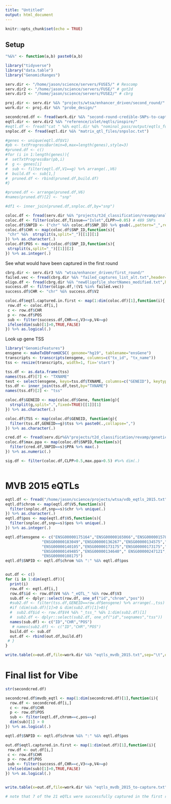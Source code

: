 ```yaml
---
title: "Untitled"
output: html_document
---
```


```r
knitr::opts_chunk$set(echo = TRUE)
```


## Setup 


```r

"%&%" <- function(a,b) paste0(a,b)

library("tidyverse")
library("data.table")
library("GenomicRanges")

serv.dir <- "/home/jason/science/servers/FUSE5/" # Rescomp
serv.dir2 <- "/home/jason/science/servers/FUSE/" # got2d
serv.dir3 <- "/home/jason/science/servers/FUSE2/" # cbrg

proj.dir <- serv.dir %&% "projects/wtsa/enhancer_driven/second_round/"
work.dir <- proj.dir %&% "probe_design/"

secondcred.df <- fread(work.dir %&% "second-round-credible-SNPs-to-capture.txt")
eqtl.dir <- serv.dir2 %&% "reference/islet/eqtls/inspire/"
#eqtl.df <- fread("cat " %&% eqtl.dir %&% "nominal_pass/output/eqtls_fdr05.txt.gz" %&% " | zmore")
snploc.df <- fread(eqtl.dir %&% "matrix_qtl_files/snpsloc.txt")

```


```r

#genes <- unique(eqtl.df$V1)
#pb <- txtProgressBar(min=0,max=length(genes),style=3)
#pruned.df <- c()
#for (i in 1:length(genes)){
#  setTxtProgressBar(pb,i)
#  g <- genes[i]
#  sub <- filter(eqtl.df,V1==g) %>% arrange(.,V6)
#  build.df <- sub[1,]
#  pruned.df <- rbind(pruned.df,build.df)
#}

#pruned.df <- arrange(pruned.df,V6)
#names(pruned.df)[2] <- "snp"

#df1 <- inner_join(pruned.df,snploc.df,by="snp")

```



```r

coloc.df <- fread(serv.dir %&% "projects/t2d_classification/revamp/analysis_files/coloc.txt")
coloc.df <- filter(coloc.df,Tissue=="Islet",CLPP>=0.05) # 489 SNPs 
coloc.df$SNPID <- ("chr" %&% coloc.df$SNP_ID) %>% gsub(.,pattern="_",replacement = ":")
coloc.df$CHR <- map(coloc.df$SNP_ID,function(s){
 "chr" %&%  strsplit(s,split="_")[[1]][1]
}) %>% as.character(.)
coloc.df$POS <- map(coloc.df$SNP_ID,function(s){
 strsplit(s,split="_")[[1]][2]
}) %>% as.integer(.)

```



See what would have been captured in the first round 


```r

cbrg.dir <- serv.dir3 %&% "wtsa/enhancer_driven/first_round/"
failed.vec <- fread(cbrg.dir %&% "failed_captures_list_alt.txt",header=F)$V1
oligo.df <- fread(cbrg.dir %&% "newOligofile_shortNames_modified.txt",header=F)
success.df <- filter(oligo.df,!(V1 %in% failed.vec))
success.df$CHR <- "chr" %&% success.df$V2

coloc.df$eqtl.captured.in.first <- map(1:dim(coloc.df)[1],function(i){
 row.df <- coloc.df[i,] 
 c <- row.df$CHR
 p <- row.df$POS
 sub <- filter(success.df,CHR==c,V3<=p,V4>=p)
 ifelse(dim(sub)[1]>0,TRUE,FALSE)
}) %>% as.logical(.)

```


Look up gene TSS 


```r

library("GenomicFeatures")
ensgene <- makeTxDbFromUCSC( genome="hg19", tablename="ensGene")
transcripts <- transcripts(ensgene, columns=c("tx_id", "tx_name"))
tss <- resize(transcripts, width=1, fix='start')

tss.df <- as.data.frame(tss)
names(tss.df)[7] <- "TXNAME"
test <- select(ensgene, keys=tss.df$TXNAME, columns=c("GENEID"), keytype="TXNAME")
tss.df <- inner_join(tss.df,test,by="TXNAME")
names(tss.df)[2] <- "tss"

coloc.df$GENEID <- map(coloc.df$Gene, function(g){
  strsplit(g,split=".",fixed=TRUE)[[1]][1]
}) %>% as.character(.)

coloc.df$TSS <- map(coloc.df$GENEID, function(g){
  filter(tss.df,GENEID==g)$tss %>% paste0(.,collapse=",")
}) %>% as.character(.)

```



```r

cred.df <- fread(serv.dir%&%"projects/t2d_classification/revamp/genetic_credible_sets/gencred.txt")
coloc.df$max.ppa <- map(coloc.df$SNPID,function(s){
  filter(cred.df,SNPID==s)$PPA %>% max(.)
}) %>% as.numeric(.)

sig.df <- filter(coloc.df,CLPP>0.5,max.ppa>0.5) #%>% dim(.)



```


# MVB 2015 eQTLs


```r

eqtl.df <- fread("/home/jason/science/projects/wtsa/vdb_eqtls_2015.txt",header=FALSE)
eqtl.df$chrom <- map(eqtl.df$V5,function(s){
  filter(snploc.df,snp==s)$chr %>% unique(.)
}) %>% as.character(.)
eqtl.df$pos <- map(eqtl.df$V5,function(s){
  filter(snploc.df,snp==s)$pos %>% unique(.)
}) %>% as.integer(.)

eqtl.df$ensgene <- c("ENSG00000175164","ENSG00000165066","ENSG00000157823","ENSG00000214530","ENSG00000214530",
                "ENSG00000183049","ENSG00000136267","ENSG00000134575","ENSG00000110514","ENSG00000110514",
                "ENSG00000140105","ENSG00000173175","ENSG00000173175","ENSG00000004534","ENSG00000136267",
                "ENSG00000149485","ENSG00000134640"," ENSG00000247121","ENSG00000152127","ENSG00000259361",
                "ENSG00000108175")
eqtl.df$SNPID <- eqtl.df$chrom %&% ":" %&% eqtl.df$pos


out.df <- c()
for (i in 1:dim(eqtl.df)){
  print(i)
  row.df <- eqtl.df[i,]
  row.df$id <- row.df$V4 %&% "_eQTL_" %&% row.df$V3
  sub.df <- dplyr::select(row.df, one_of("id","chrom","pos"))
  #sub2.df <- filter(tss.df,GENEID==row.df$ensgene) %>% arrange(.,tss)
  #if (dim(sub.df)[1]>0 & dim(sub2.df)[1]>0){
  #  sub2.df$id <- row.df$V4 %&% "_tss_" %&% 1:dim(sub2.df)[1]
  #  sub2.df <- dplyr::select(sub2.df, one_of("id","seqnames","tss"))
  names(sub.df) <- c("ID","CHR","POS")
   # names(sub2.df) <- c("ID","CHR","POS")
  build.df <- sub.df
  out.df <- rbind(out.df,build.df)    
 # }
}

write.table(x=out.df,file=work.dir %&% "eqtls_mvdb_2015.txt",sep="\t",quote=F,row.names=F)


```



# Final list for Vibe 


```r

str(secondcred.df)

secondcred.df$mvdb_eqtl <- map(1:dim(secondcred.df)[1],function(i){
  row.df <- secondcred.df[i,]
  c <- row.df$CHR
  p <- row.df$POS
  sub <- filter(eqtl.df,chrom==c,pos==p)
  dim(sub)[1] > 0
}) %>% as.logical(.) 

eqtl.df$SNPID <- eqtl.df$chrom %&% ":" %&% eqtl.df$pos

out.df$eqtl.captured.in.first <- map(1:dim(out.df)[1],function(i){
 row.df <- out.df[i,] 
 c <- row.df$CHR
 p <- row.df$POS
 sub <- filter(success.df,CHR==c,V3<=p,V4>=p)
 ifelse(dim(sub)[1]>0,TRUE,FALSE)
}) %>% as.logical(.)


write.table(x=out.df,file=work.dir %&% "eqtls_mvdb_2015_to-capture.txt",sep="\t",quote=F,row.names=F)

# note that 7 of the 21 eQTLs were successfully captured in the first round 

```

